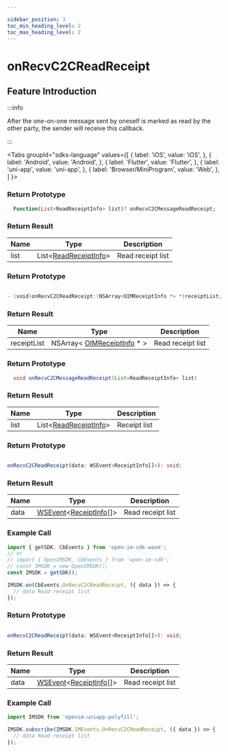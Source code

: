 ```yaml
---

sidebar_position: 3
toc_min_heading_level: 2
toc_max_heading_level: 2
---
```


# onRecvC2CReadReceipt

## Feature Introduction

:::info

After the one-on-one message sent by oneself is marked as read by the other party, the sender will receive this callback.

:::

<Tabs
groupId="sdks-language"
values={[
{ label: 'iOS', value: 'iOS', },
{ label: 'Android', value: 'Android', },
{ label: 'Flutter', value: 'Flutter', },
{ label: 'uni-app', value: 'uni-app', },
{ label: 'Browser/MiniProgram', value: 'Web', },
]
}>

<TabItem value="Flutter">

### Return Prototype

```dart showLineNumbers
  Function(List<ReadReceiptInfo> list)? onRecvC2CMessageReadReceipt;
```

### Return Result

| Name | Type                                                   | Description      |
| ---- | ------------------------------------------------------ | ---------------- |
| list | List<[ReadReceiptInfo](/class/message/receiptInfo.mdx)> | Read receipt list|

</TabItem>

<TabItem value="iOS">

### Return Prototype

```swift showLineNumbers

- (void)onRecvC2CReadReceipt:(NSArray<OIMReceiptInfo *> *)receiptList;

```

### Return Result

| Name       | Type                                                      | Description      |
| ---------- | --------------------------------------------------------- | ---------------- |
| receiptList| NSArray< [OIMReceiptInfo](/class/message/receiptInfo.mdx) \* > | Read receipt list|

</TabItem>

<TabItem value="Android">

### Return Prototype

```java showLineNumbers
  void onRecvC2CMessageReadReceipt(List<ReadReceiptInfo> list)
```

### Return Result

| Name | Type                                                   | Description |
| ---- | ------------------------------------------------------ | ----------- |
| list | List<[ReadReceiptInfo](/class/message/receiptInfo.mdx)> | Receipt list|

</TabItem>

<TabItem value="Web">

### Return Prototype

```ts showLineNumbers

onRecvC2CReadReceipt(data: WSEvent<ReceiptInfo[]>): void;

```

### Return Result

| Name | Type                                                            | Description      |
| ---- | --------------------------------------------------------------- | ---------------- |
| data | [WSEvent](/class/response.mdx)<[ReceiptInfo](/class/message/receiptInfo.mdx)[]> | Read receipt list|

### Example Call

```js showLineNumbers
import { getSDK, CbEvents } from 'open-im-sdk-wasm';
// or
// import { OpenIMSDK, CbEvents } from 'open-im-sdk';
// const IMSDK = new OpenIMSDK();
const IMSDK = getSDK();

IMSDK.on(CbEvents.OnRecvC2CReadReceipt, ({ data }) => {
  // data Read receipt list
});
```

</TabItem>

<TabItem value="uni-app">

### Return Prototype

```ts showLineNumbers

onRecvC2CReadReceipt(data: WSEvent<ReceiptInfo[]>): void;

```

### Return Result

| Name | Type                                                            | Description      |
| ---- | --------------------------------------------------------------- | ---------------- |
| data | [WSEvent](/class/response.mdx)<[ReceiptInfo](/class/message/receiptInfo.mdx)[]> | Read receipt list|

### Example Call

```js showLineNumbers
import IMSDK from 'openim-uniapp-polyfill';

IMSDK.subscribe(IMSDK.IMEvents.OnRecvC2CReadReceipt, ({ data }) => {
  // data Read receipt list
});
```

</TabItem>

</Tabs>